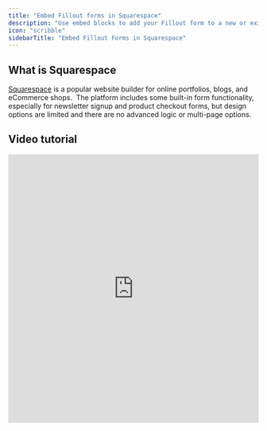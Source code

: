 ```yaml
---
title: "Embed Fillout forms in Squarespace"
description: "Use embed blocks to add your Fillout form to a new or existing Squarespace website."
icon: "scribble"
sidebarTitle: "Embed Fillout Forms in Squarespace"
---
```


## What is Squarespace

[Squarespace](https://www.squarespace.com/) is a popular website builder for online portfolios, blogs, and eCommerce shops.  The platform includes some built-in form functionality, especially for newsletter signup and product checkout forms, but design options are limited and there are no advanced logic or multi-page options.

## Video tutorial

<Frame>
  <iframe class="notion-asset-object-fit" src="https://www.loom.com/embed/eb07f1f17c2b4d92afc4096960d7b212" title="iframe video" frameborder="0" allowfullscreen loading="lazy" scrolling="auto" width="100%" height="540px" />
</Frame>

## How to embed your form in Squarespace

Start by clicking `Publish` in the upper right corner of the Fillout form editor. Next, open the **Share** tab from the top menu.

<Frame>
  ![Screenshot of the Share tab of a form](/images/sharing-and-embedding/image-6.png)
</Frame>

Select your preferred embed style and click `Use this embed`. Adjust your embed style settings to fit your use case (more info [here]()) and click `Get the code`.

<Frame>
  ![Screenshot of the Embed block in Squarespace](/images/sharing-and-embedding/image-7.png)
</Frame>

Inside the Squarespace drag-and-drop editor, hover your mouse over the section where you want to embed your form and click `+ Add Block`. Scroll to or search for the `Embed` block and click and drag it onto the page.

<Frame>
  ![Screenshot of the Embed block in Squarespace](/images/sharing-and-embedding/image-8.png)
</Frame>

Double-click the `Embed` block, open the **Code Snippet** tab from the block editor, and click the `Embed data` button. Paste your Fillout **embed code** into the code editor and click `Back`.

Hit `Save` in the upper left corner of the page editor and press Ctrl \+ Shift \+ P to preview the updated page (or click the `↗` button from the site’s Home Menu).

<Frame>
  ![Screenshot of the Embed block in Squarespace](/images/sharing-and-embedding/image-9.png)
</Frame>

You can also paste your Fillout **embed code** into a **Code** block if you’re on a Squarespace Business plan or higher.

## Create a blank page (with no header or footer) for full screen embeds

If you’re adding a **Full screen** Fillout embed to a Squarespace site, you may need to use code injection to prevent the sitewide header and footer from rendering on top of your form.

From your site’s Home Menu, open the **Website** tab. Click the `+` icon next to either **Main Navigation** or **Not Linked** and choose `Blank Page`.

<Frame>
  ![Screenshot of the Embed block in Squarespace](/images/sharing-and-embedding/image-10.png)
</Frame>

After giving the page a name, click the `gear icon` next to it and open the **Advanced** tab. Paste `<style>.header, #footer-sections {display:none!important;}</style>` into the **Page Header Code Injection** textbox and click `Save`.

<Frame>
  ![Screenshot of the Embed block in Squarespace](/images/sharing-and-embedding/image-11.png)
</Frame>

Now that the header and footer are removed, add a **blank section** to the page, then add an `Embed` block with your **Full screen embed code,** anywhere on the page.

## Related article

<CardGroup cols={3}>
  <Card title="Share & embed" icon="up-right-from-square" iconType="regular" color="#FFC738" href="/sharing">
    Share your Fillout forms via link, embed, or QR code. Create templates and share forms across accounts.
  </Card>
</CardGroup>
